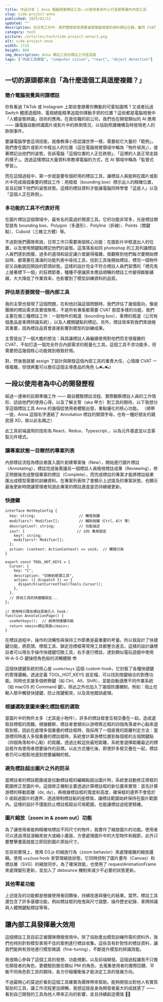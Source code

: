 ```yaml
---
title: 作品分享 | Anna 電腦視覺標註工具——以使用者為中心打造更輕量的內部工具
slug: side-project-anna
published: 2025/02/12
updated: ""
description: 在日常工作中，我們團隊經常需要處理電腦視覺的資料標註任務。雖然 CVAT 提供了豐富的功能，但在實際使用時，複雜的操作流程和繁瑣的設定常造成團隊效率的低落。為了解決這個問題，我開發了一個團隊內部使用的標註工具——Anna，專注於提供核心的標註功能，簡化使用流程，讓團隊成員能夠更快速地完成標註工作，進而提升模型訓練效率。本文將分享設計與開發這個工具的經驗，如何根據使用者需求決定功能方向，最後有效解決了團隊的實際需求。
category: tech
picture: /articles/tech/side-project-anna/1.png
alt: side-project-anna
width: 1724
height: 804
img_description: Anna 標註工具的標註工作區頁面
tags: ["內部工具開發", "computer vision", "react", "object detection"]
---
```


## 一切的源頭都來自「為什麼這個工具這麼複雜？」

### 簡介電腦視覺與何謂標註

你有看過 TikTok 或 Instagram 上那些會跟著你舞動的可愛貼圖嗎？又或者玩過 Switch 體感遊戲時，電視總能精準追蹤你揮動手把的位置？這些都是電腦視覺中「人體姿態辨識」技術的應用。在我任職的前公司，我們也在開發類似的 AI 應用 —— 讓電腦自動辨識圖片或影片中的跌倒情況，以協助照護機構及時發現老人的跌倒事件。

要讓電腦學會這項技能，就像教導小孩認識世界一樣，需要給它大量的「範例」。我們會在圖片或影片中框出人的位置（這在電腦視覺領域中稱為「物件偵測」），接著標記出他們的姿態，告訴電腦「這個位置的人正在跌倒」、「這裡的人是正常走路的樣子」。透過這樣標註大量資料來教導電腦的方式，在 AI 領域中稱為「監督式學習」。

而在這個過程中，第一步就是要有個好用的標註工具，讓標註人員能夠在圖片或影片中完成兩個重要的標註工作：用框框（bounding box）標示出人的精確位置，並且記錄下他們的姿態狀態。這樣的標註資料才能讓電腦同時學會「這是人」以及「這個人正在跌倒」。

### 多功能的工具不代表好用

<BlogInsertImage
  src="/articles/tech/side-project-anna/cvat.png"
  alt="CVAT interface"
  width={1920}
  height={899}
  description="CVAT 的標註工作區頁面"
/>
在圖片標註這個領域中，最有名的莫過於開源工具<BlankLink href="https://www.cvat.ai/" text="CVAT（Computer Vision Annotation Tool）" />。它的功能非常多，光是標註類型就有 bounding box、Polygon（多邊形）、Polyline（折線）、Points（關鍵點）、Cuboid（三維立方體）等。

不過對我們團隊來說，日常工作只需要兩個核心功能：在圖影片中框選出人的位置，以及使用關鍵點標記他們的姿態。這落落長如同 photoshop 的工具列讓標註人員們感到困擾，過多的選項和設定讓介面變得複雜，我觀察到他們每次要開始標註時，都需要在滿滿的功能列表中尋找工具，找到工具後開始標註，標完一個物件卻又自動跳回預設的箭頭狀態。這樣的設計完全不符合標註人員們習慣的「標完馬上接著標下一個」的狂標節奏，種種不便讓原本應該順暢的標註工作變得斷斷續續，大大降低了作業效率，也影響到了模型訓練資料的品質。

### 評估是否要開發一個內部工具

我的主管也發現了這個問題，在和他討論這個問題時，我們評估了幾個面向，像是團隊的標註需求其實很聚焦，不是所有專案都需要 CVAT 那麼多樣的功能，我們主要在做三種標註工作：一般物件的框選（bounding box）、車牌的框選（公司有個產品是車牌辨識系統），以及人體關鍵點的標記。另外，標註效率對我們來說極其重要，因為標註品質會直接影響到模型的訓練成果。

主管提出了一個大膽的想法：與其讓標註人員繼續使用對他們而言很複雜的 CVAT，不如打造一個完全符合內部需求的輕量化工具。這個工具不求功能多，但需要把這幾個核心功能做到極致好用。

對，然後我就被 assign 了設計與開發這個內部工具的重責大任，心情跟 CVAT 一樣複雜，但很興奮可以擔任這個主導產品的角色 (⁎⁍̴̛ᴗ⁍̴̛⁎)

## 一段以使用者為中心的開發歷程

經過一連串的前期準備工作 —— 親自體驗標註流程、實際觀察標註人員的工作情形、訪談他們的使用心得，以及了解主管（aka 甲方）對工具的期待，以下我想分享這個標註工具 Anna 的幾個從使用者體驗出發，重點優化的核心功能。
（順帶一提，Anna 這個名字連結了 Annotation 標註的開頭字母，也有一種好朋友的親民感 XD，故以此名稱之）

此工具前端選用的技術為 React、Redux、Typescript、<BlankLink href="https://d3js.org/" text="D3.js" />，以<BlankLink href="https://mui.com/material-ui/" text="Material UI" />為元件基底並以<BlankLink href="https://emotion.sh/docs/introduction" text="emotion css" />去客製元件樣式。

### 讓專案狀態一目瞭然的專案列表

<BlogInsertImage
  src="/articles/tech/side-project-anna/project-list.png"
  alt="Anna project list"
  width={1430}
  height={924}
  description="Anna 的專案列表頁"
/>
內部標註流程為標註者匯入圖片創建專案後（New），開始進行圖片標註（Annotating），標註完成後需讓另一個標註人員檢視標註成果（Reviewing），修正問題後完成整個專案的標註（Complete），而完成標註的專案才能將標註結果匯出成模型需要的訓練資料。在專案列表除了會顯示上述提及的專案狀態，也顯示最後更新時間讓管理者知道此專案的標註進度是否持續被更新。

### 快捷鍵

```js=
interface HotKeyConfig {
  key: string;                    // 觸發按鍵
  modifiers?: Modifier[];         // 輔助按鍵（Ctrl、Alt 等）
  description?: string;           // 功能描述
  ios?: {                        // iOS 專用設定
    key?: string;
    modifiers?: Modifier[];
  };
  action: (context: ActionContext) => void;  // 觸發行為
}

export const TOOL_HOT_KEYS = {
  Cursor: {
    key: "C",
    description: "切換到箭頭工具",
    action: ({ dispatch }) => {
      dispatch(setCurrentTool(Tools.Cursor));
    },
  },
  // 其他工具的快捷鍵設定...
};

// 使用時只需在標註頁面引入 hook：
function AnnotationPage() {
  useHotkeys();  // 啟用快捷鍵功能
  return <main>標註頁面</main>;
}
```

在標註過程中，操作的流暢性與保持工作節奏是最重要的考量。所以我設計了快捷鍵功能，將箭頭、標框工具、鎖定目標框等常用工具都整合進去。這樣的設計讓標註者可以用左手操作快捷鍵切換工具，右手進行標註，達到類似電玩遊戲中使用 W-A-S-D 鍵操控角色般的流暢體驗 😎

這個快捷鍵系統的核心是 `useHotkeys` 這個 custom hook，它封裝了各種快捷鍵的管理邏輯。透過定義 TOOL_HOT_KEYS 設定檔，可以找到按鍵組合的對應功能。同時也支援多個修飾鍵（如 Ctrl、Alt、Shift），並能自動適應不同作業系統（如 macOS 的 Command 鍵）。除此之外也加入了幾個防護機制，例如：阻止在輸入框中觸發快捷鍵、防止按鍵衝突，以及其他錯誤處理。

### 根據選取意圖來優化標註框的選取

<BlogInsertImage
  src="/articles/tech/side-project-anna/crowded-boxes.png"
  alt="crowded boxes"
  width={1603}
  height={908}
  description="用 mock data 示意 50 個框交疊在一起的情形，選取特定的框變得很困難"
/>
當圖片中的物件太多（尤其是小物件），許多的標註框會互相交疊在一起，造成選取目標框的困難。根據觀察，標註者會傾向以游標靠近框的四個角落或中心點來選取到框，因此在處理多個重疊的標註框時，我採用了一個直覺的距離判定方法：當游標同時進入多個重疊的標註框時，系統會計算游標位置到每個框的五個關鍵點（四個角落和中心點）的距離。透過比較這些最短距離，系統會選擇距離最近的標註框作為使用者想要操作的目標。以此方式優化後，即使許多框交疊在一起，標註者仍可以輕鬆地選到想要編輯的框。

### 避免標註超出圖片之外的防呆

<BlogInsertImage
  src="/articles/tech/side-project-anna/over1.png"
  alt="over image bounding - 1"
/>
<BlogInsertImage
  src="/articles/tech/side-project-anna/over2.png"
  alt="over image bounding - 2"
/>
當標註者的標註範圍或是拉動標註框的編輯點超出圖片時，系統會自動修正將框的範圍修正至圖片中。這個修正機制主要透過計算標註框的新位置來實現：首先計算游標的移動距離（dx,
dy），再根據標註框的寬度和高度，確保框的邊界不會低於 0
或超過圖片的邊界，透過限制標註點的座標值，讓標註範圍始終保持在圖片範圍內。這樣的設計不僅能防止標註框超出可視範圍，也能讓標註過程更精確。

### 圖片縮放（zoom in & zoom out）功能

<BlogInsertImage
  src="/articles/tech/side-project-anna/zoom-in.png"
  alt="zoom in"
/>
<BlogInsertImage
  src="/articles/tech/side-project-anna/zoom-out.png"
  alt="zoom out"
/>

為了讓使用者能夠精確地標註不同尺寸的物件，我實作了縮放圖片的功能。使用者可以透過滑鼠滾輪來放大或縮小畫面，方便處理圖片中的大型物件和細節，此外只要雙擊畫面就能立即回到圖片原始尺寸。

在技術實現上，使用 D3.js 的縮放行為（zoom behavior）來處理複雜的縮放邏輯。使用 `useZoom` hook 來管理縮放狀態，它同時控制了圖片畫布（Canvas）和標註層（SVG）的縮放同步。為了確保效能，也使用了 requestAnimationFrame 來處理變形更新，並加入了 debounce 機制來減少不必要的狀態更新。

### 其他零星功能

上述提及的功能都是根據使用者回饋後，持續改進與優化的結果。當然，標註工具還包含了許多基礎功能，例如標註框的拖曳與尺寸調整、操作歷史紀錄、車牌辨識與人體關鍵點標註等等。

## 讓內部工具發揮最大效用

這個標註工具目前正被團隊積極使用中。除了協助產出模型訓練所需的資料外，我們也特別針對模型表現不佳的案例進行標註收集。這些具有針對性的標註資料，讓我們能夠有效地進行模型微調（fine-tuning），不斷提升模型的辨識效能。

我很開心參與了這個工具的發想、功能規劃，以及前端開發。這個過程讓我不只擔任開發者的角色，更體驗到擔任類似 PM 的角色，去蒐集使用者的實際回饋、平衡不同角色對工具的期待，各方仔細權衡後才能決定工具的發展方向。

不過最開心的莫過於看到這個工具確實為團隊帶來幫助。能夠開發出對他人有實質幫助的工具，讓工作流程更加順暢，我想這就是身為開發者最大的成就感了 —— 看到自己開發的工具為他人帶來正向的影響，並且持續創造價值 💪🏻
